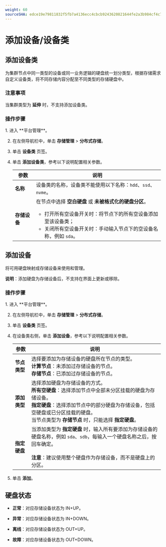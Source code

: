```yaml
---
weight: 60
sourceSHA: edce19e79811832f5fb7a4136ecc4cbcb9243620821644fe2a3b984cf4c71e4a
---
```


# 添加设备/设备类

## 添加设备类

为集群节点中同一类型的设备或同一业务逻辑的硬盘统一划分类型，根据存储需求自定义设备类，将不同存储内容分配至不同类型的存储硬盘中。

### 注意事项

当集群类型为 **延伸** 时，不支持添加设备类。

### 操作步骤

<Steps>
  1. 进入 **平台管理**。

  2. 在左侧导航栏中，单击 **存储管理** > **分布式存储**。

  3. 单击 **设备类** 页签。

  4. 单击 **添加设备类**，参考以下说明配置相关参数。

     | 参数               | 说明                                                                                                                                                                                                                                                                                             |
     | ------------------- | ------------------------------------------------------------------------------------------------------------------------------------------------------------------------------------------------------------------------------------------------------------------------------------------------ |
     | **名称**            | 设备类的名称，设备类不能使用以下名称：`hdd`、`ssd`、`nvme`。                                                                                                                                                                                                                                  |
     | **存储设备**       | 在节点中选择 **空白硬盘** 或 **未被格式化的硬盘分区**。<ul><li>打开所有空设备开关时：将节点下的所有空设备添加至该设备类；</li><li>关闭所有空设备开关时：手动输入节点下的空设备名称，例如 `sda`。</li></ul>                                                              |
</Steps>

## 添加设备

将可用硬盘映射成存储设备来使用和管理。

**说明**：添加硬盘为存储设备后，不支持在界面上更新或移除。

### 操作步骤

<Steps>
  1. 进入 **平台管理**。

  2. 在左侧导航栏中，单击 **存储管理** > **分布式存储**。

  3. 单击 **设备类** 页签。

  4. 在设备类右侧，单击 **添加设备**，参考以下说明配置相关参数。

     | 参数               | 说明                                                                                                                                                                                                                                                                                                                              |
     | ------------------- | ---------------------------------------------------------------------------------------------------------------------------------------------------------------------------------------------------------------------------------------------------------------------------------------------------------------------------------- |
     | **节点类型**       | 选择要添加为存储设备的硬盘所在节点的类型。<br />**计算节点**：未添加过存储设备的节点。<br />**存储节点**：已添加过存储设备的节点。                                                                                                                                                                                   |
     | **添加类型**        | 选择添加硬盘为存储设备的方式。<br />**所有空硬盘**：选择添加节点中全部未分区挂载的硬盘为存储设备。<br />**指定硬盘**：选择添加节点中的部分硬盘为存储设备，包括空硬盘或已分区挂载的硬盘。<br />当节点类型为 **存储节点** 时，只能选择 **指定硬盘**。                                                         |
     | **指定硬盘**       | 当添加类型为 **指定硬盘** 时，输入所有要添加为存储设备的硬盘名称，例如 `sda`、`sdb`，每输入一个硬盘名称之后，按回车确定。<br /><br /><b>注意</b>：建议使用整个硬盘作为存储设备，而不是硬盘上的分区。                                                                                            |

  5. 单击 **添加**。
</Steps>

## 硬盘状态

* **正常**：对应存储设备状态为 IN+UP。

* **异常**：对应存储设备状态为 IN+DOWN。

* **离线**：对应存储设备状态为 OUT+UP。

* **故障**：对应存储设备状态为 OUT+DOWN。
